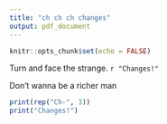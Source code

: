 ```yaml
---
title: "ch ch ch changes"
output: pdf_document
---
```


```r
knitr::opts_chunk$set(echo = FALSE)
```

Turn and face the strange. `r "Changes!"`

Don't wanna be a richer man

```r
print(rep("Ch-", 3))
print("Changes!")
```
